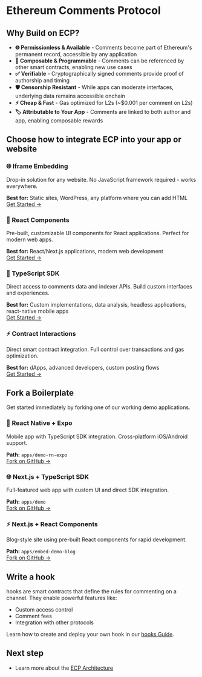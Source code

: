 # Ethereum Comments Protocol

## Why Build on ECP?

- **🌐 Permissionless & Available** - Comments become part of Ethereum's permanent record, accessible by any application
- **🔧 Composable & Programmable** - Comments can be referenced by other smart contracts, enabling new use cases
- **✅ Verifiable** - Cryptographically signed comments provide proof of authorship and timing
- **🛡️ Censorship Resistant** - While apps can moderate interfaces, underlying data remains accessible onchain
- **⚡ Cheap & Fast** - Gas optimized for L2s (~$0.001 per comment on L2s)
- **🏷️ Attributable to Your App** - Comments are linked to both author and app, enabling composable rewards

## Choose how to integrate ECP into your app or website

<div className="grid grid-cols-1 md:grid-cols-2 gap-6 my-8">

<div className="border border-gray-200 rounded-lg p-6 hover:shadow-lg transition-shadow">
  <h3 className="text-xl font-semibold mb-3 text-green-600">
    🌐 Iframe Embedding
  </h3>
  <p className="text-gray-600 mb-4">
    Drop-in solution for any website. No JavaScript framework required - works
    everywhere.
  </p>
  <div className="text-sm text-gray-500 mb-4">
    <strong>Best for:</strong> Static sites, WordPress, any platform where you
    can add HTML
  </div>
  <a
    href="/integration-options/embed-comments"
    className="inline-flex items-center text-green-600 hover:text-green-800 font-medium"
  >
    Get Started →
  </a>
</div>
<div className="border border-gray-200 rounded-lg p-6 hover:shadow-lg transition-shadow">
  <h3 className="text-xl font-semibold mb-3 text-blue-600">
    🚀 React Components
  </h3>
  <p className="text-gray-600 mb-4">
    Pre-built, customizable UI components for React applications. Perfect for
    modern web apps.
  </p>
  <div className="text-sm text-gray-500 mb-4">
    <strong>Best for:</strong> React/Next.js applications, modern web
    development
  </div>
  <a
    href="/integration-options/react-component-library"
    className="inline-flex items-center text-blue-600 hover:text-blue-800 font-medium"
  >
    Get Started →
  </a>
</div>

<div className="border border-gray-200 rounded-lg p-6 hover:shadow-lg transition-shadow">
  <h3 className="text-xl font-semibold mb-3 text-purple-600">
    🔧 TypeScript SDK
  </h3>
  <p className="text-gray-600 mb-4">
    Direct access to comments data and indexer APIs. Build custom interfaces and
    experiences.
  </p>
  <div className="text-sm text-gray-500 mb-4">
    <strong>Best for:</strong> Custom implementations, data analysis, headless
    applications, react-native mobile apps
  </div>
  <a
    href="/integration-options/typescript-sdk"
    className="inline-flex items-center text-purple-600 hover:text-purple-800 font-medium"
  >
    Get Started →
  </a>
</div>

<div className="border border-gray-200 rounded-lg p-6 hover:shadow-lg transition-shadow">
  <h3 className="text-xl font-semibold mb-3 text-orange-600">
    ⚡ Contract Interactions
  </h3>
  <p className="text-gray-600 mb-4">
    Direct smart contract integration. Full control over transactions and gas
    optimization.
  </p>
  <div className="text-sm text-gray-500 mb-4">
    <strong>Best for:</strong> dApps, advanced developers, custom posting flows
  </div>
  <a
    href="/integration-options/contract-interactions"
    className="inline-flex items-center text-orange-600 hover:text-orange-800 font-medium"
  >
    Get Started →
  </a>
</div>

</div>

## Fork a Boilerplate

Get started immediately by forking one of our working demo applications.

<div className="grid grid-cols-1 md:grid-cols-3 gap-6 my-8">

<div className="border border-gray-200 rounded-lg p-6 hover:shadow-lg transition-shadow">
  <h3 className="text-lg font-semibold mb-3 text-indigo-600">
    📱 React Native + Expo
  </h3>
  <p className="text-gray-600 mb-4 text-sm">
    Mobile app with TypeScript SDK integration. Cross-platform iOS/Android
    support.
  </p>
  <div className="text-xs text-gray-500 mb-4">
    <strong>Path:</strong> <code>apps/demo-rn-expo</code>
  </div>
  <a
    href="https://github.com/ecp-eth/comments-monorepo/tree/main/apps/demo-rn-expo"
    className="inline-flex items-center text-indigo-600 hover:text-indigo-800 font-medium text-sm"
  >
    Fork on GitHub →
  </a>
</div>

<div className="border border-gray-200 rounded-lg p-6 hover:shadow-lg transition-shadow">
  <h3 className="text-lg font-semibold mb-3 text-blue-600">
    🌐 Next.js + TypeScript SDK
  </h3>
  <p className="text-gray-600 mb-4 text-sm">
    Full-featured web app with custom UI and direct SDK integration.
  </p>
  <div className="text-xs text-gray-500 mb-4">
    <strong>Path:</strong> <code>apps/demo</code>
  </div>
  <a
    href="https://github.com/ecp-eth/comments-monorepo/tree/main/apps/demo"
    className="inline-flex items-center text-blue-600 hover:text-blue-800 font-medium text-sm"
  >
    Fork on GitHub →
  </a>
</div>

<div className="border border-gray-200 rounded-lg p-6 hover:shadow-lg transition-shadow">
  <h3 className="text-lg font-semibold mb-3 text-emerald-600">
    ⚡ Next.js + React Components
  </h3>
  <p className="text-gray-600 mb-4 text-sm">
    Blog-style site using pre-built React components for rapid development.
  </p>
  <div className="text-xs text-gray-500 mb-4">
    <strong>Path:</strong> <code>apps/embed-demo-blog</code>
  </div>
  <a
    href="https://github.com/ecp-eth/comments-monorepo/tree/main/apps/embed-demo-blog"
    className="inline-flex items-center text-emerald-600 hover:text-emerald-800 font-medium text-sm"
  >
    Fork on GitHub →
  </a>
</div>

</div>

## Write a hook

hooks are smart contracts that define the rules for commenting on a channel. They enable powerful features like:

- Custom access control
- Comment fees
- Integration with other protocols

Learn how to create and deploy your own hook in our [hooks Guide](/hooks).

## Next step

- Learn more about the [ECP Architecture](/architecture-overview)
